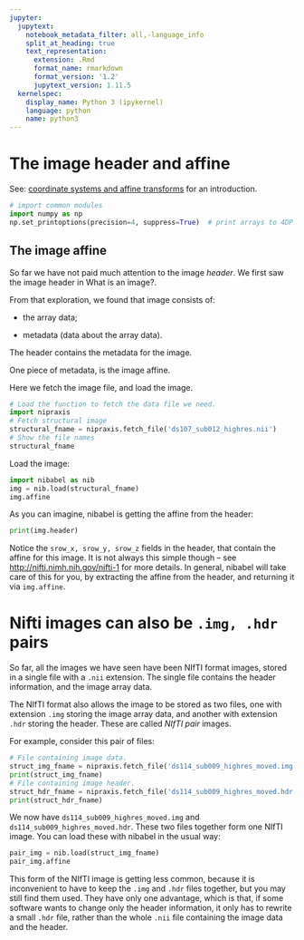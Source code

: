 ```yaml
---
jupyter:
  jupytext:
    notebook_metadata_filter: all,-language_info
    split_at_heading: true
    text_representation:
      extension: .Rmd
      format_name: rmarkdown
      format_version: '1.2'
      jupytext_version: 1.11.5
  kernelspec:
    display_name: Python 3 (ipykernel)
    language: python
    name: python3
---
```


# The image header and affine

See: [coordinate systems and affine
transforms](http://nipy.org/nibabel/coordinate_systems.html) for an
introduction.

```python
# import common modules
import numpy as np
np.set_printoptions(precision=4, suppress=True)  # print arrays to 4DP
```

## The image affine

So far we have not paid much attention to the image *header*.  We first saw
the image header in What is an image?.

From that exploration, we found that image consists of:

* the array data;

* metadata (data about the array data).

The header contains the metadata for the image.

One piece of metadata, is the image affine.

Here we fetch the image file, and load the image.

```python
# Load the function to fetch the data file we need.
import nipraxis
# Fetch structural image
structural_fname = nipraxis.fetch_file('ds107_sub012_highres.nii')
# Show the file names
structural_fname
```

Load the image:

```python
import nibabel as nib
img = nib.load(structural_fname)
img.affine
```

As you can imagine, nibabel is getting the affine from the header:

```python
print(img.header)
```

Notice the `srow_x, srow_y, srow_z` fields in the header, that contain the
affine for this image. It is not always this simple though – see
[http://nifti.nimh.nih.gov/nifti-1](http://nifti.nimh.nih.gov/nifti-1) for more
details. In general, nibabel will take care of this for you, by extracting the
affine from the header, and returning it via `img.affine`.

# Nifti images can also be `.img, .hdr` pairs

So far, all the images we have seen have been NIfTI format images, stored in a
single file with a `.nii` extension. The single file contains the header
information, and the image array data.

The NIfTI format also allows the image to be stored as two files, one with
extension `.img` storing the image array data, and another with extension
`.hdr` storing the header. These are called *NIfTI pair* images.

For example, consider this pair of files:


```python
# File containing image data.
struct_img_fname = nipraxis.fetch_file('ds114_sub009_highres_moved.img')
print(struct_img_fname)
# File containing image header.
struct_hdr_fname = nipraxis.fetch_file('ds114_sub009_highres_moved.hdr')
print(struct_hdr_fname)
```

We now have `ds114_sub009_highres_moved.img` and
`ds114_sub009_highres_moved.hdr`. These two files together form one NIfTI
image. You can load these with nibabel in the usual way:

```python
pair_img = nib.load(struct_img_fname)
pair_img.affine
```

This form of the NIfTI image is getting less common, because it is inconvenient
to have to keep the `.img` and `.hdr` files together, but you may still find
them used. They have only one advantage, which is that, if some software wants
to change only the header information, it only has to rewrite a small `.hdr`
file, rather than the whole `.nii` file containing the image data and the
header.
